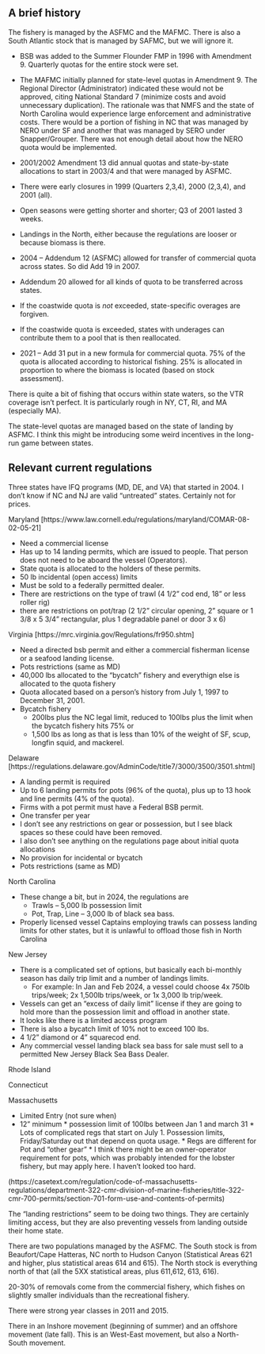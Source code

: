 ## A brief history

The fishery is managed by the ASFMC and the MAFMC.  There is also a South Atlantic stock that is managed by SAFMC, but we will ignore it.

* BSB was added to the Summer Flounder FMP in 1996 with Amendment 9.  Quarterly quotas for the entire stock were set.
* The MAFMC initially planned for state-level quotas in Amendment 9.  The Regional Director (Administrator) indicated these would not be approved, citing National Standard 7 (minimize costs and avoid unnecessary duplication). The rationale was that NMFS and the state of North Carolina would experience large enforcement and administrative costs. There would be a portion of fishing in NC that was managed by NERO under SF and another that was managed by SERO under Snapper/Grouper.  There was not enough detail about how the NERO quota would be implemented.
* 2001/2002 Amendment 13 did annual quotas and state-by-state allocations to start in 2003/4 and that were managed by ASFMC.
* There were early closures in 1999 (Quarters 2,3,4), 2000 (2,3,4), and 2001 (all).
* Open seasons were getting shorter and shorter; Q3 of 2001 lasted 3 weeks.
* Landings in the North, either because the regulations are looser or because biomass is there.

* 2004 -- Addendum 12 (ASFMC) allowed for transfer of commercial quota across states.  So did Add 19 in 2007.
* Addendum 20 allowed for all kinds of quota to be transferred across states.

* If the coastwide quota is *not* exceeded, state-specific overages are forgiven.
* If the coastwide quota is exceeded, states with underages can contribute them to a pool that is then reallocated.

* 2021 -- Add 31 put in a new formula for commercial quota.  75% of the quota is allocated according to historical fishing. 25% is allocated in proportion to where the biomass is located (based on stock assessment).

There is quite a bit of fishing that occurs within state waters, so the VTR coverage isn't perfect.  It is particularly rough in NY, CT, RI, and MA (especially MA).

The state-level quotas are managed based on the state of landing by ASFMC.  I think this might be introducing some weird incentives in the long-run game between states.


## Relevant current regulations

Three states have IFQ programs (MD, DE, and VA) that started in 2004. I don't know if NC and NJ are valid "untreated" states.  Certainly not for prices.

Maryland [https://www.law.cornell.edu/regulations/maryland/COMAR-08-02-05-21]

* Need a commercial license
* Has up to 14 landing permits, which are issued to people. That person does not need to be aboard the vessel (Operators).
* State quota is allocated to the holders of these permits.
* 50 lb incidental (open access) limits 
* Must be sold to a federally permitted dealer.
* There are restrictions on the type of trawl (4 1/2" cod end, 18" or less roller rig)
* there are restrictions on pot/trap (2 1/2" circular opening, 2" square or 1 3/8 x 5 3/4" rectangular, plus 1 degradable panel or door 3 x 6)
  
Virginia [https://mrc.virginia.gov/Regulations/fr950.shtm]

  * Need a directed bsb permit and either a commercial fisherman license or a seafood landing license.
  * Pots restrictions (same as MD)
  * 40,000 lbs allocated to the "bycatch" fishery and everythign else is allocated to the quota fishery
  * Quota allocated based on a person's history from July 1, 1997 to December 31, 2001.
  * Bycatch fishery
    * 200lbs plus the NC legal limit, reduced to 100lbs plus the limit when the bycatch fishery hits 75% or
    * 1,500 lbs as long as that is less than 10% of the weight of SF, scup, longfin squid, and mackerel.
  

Delaware [https://regulations.delaware.gov/AdminCode/title7/3000/3500/3501.shtml]

  * A landing permit is required
  * Up to 6 landing permits for pots (96% of the quota), plus up to 13 hook and line permits (4% of the quota).
  * Firms with a pot permit must have a Federal BSB permit. 
  * One transfer per year
  * I don't see any restrictions on gear or possession, but I see black spaces so these could have been removed.
  * I also don't see anything on the regulations page about initial quota allocations
  * No provision for incidental or bycatch 
  * Pots restrictions (same as MD)


North Carolina

  * These change a bit, but in 2024, the regulations are 
    * Trawls -- 5,000 lb possession limit
    * Pot, Trap, Line -- 3,000 lb of black sea bass.
  * Properly licensed vessel Captains employing trawls can possess landing limits for other states, but it is unlawful to offload those fish in North Carolina

New Jersey

  * There is a complicated set of options, but basically each bi-monthly season has daily trip limit and a number of landings limits.
      * For example: In Jan and Feb 2024, a vessel could choose 4x 750lb trips/week; 2x 1,500lb trips/week, or 1x 3,000 lb trip/week.
  * Vessels can get an "excess of daily limit" license if they are going to hold more than the possession limit and offload in another state.
  * It looks like there is a limited access program
  * There is also a bycatch limit of 10% not to exceed 100 lbs. 
  * 4 1/2" diamond or 4" squarecod end.
  * Any commercial vessel landing black sea bass for sale must sell to a permitted New Jersey Black Sea Bass Dealer.


Rhode Island


Connecticut


Massachusetts

  * Limited Entry (not sure when)
  * 12" minimum
                                      * possession limit of 100lbs between Jan 1 and march 31
                                      * Lots of complicated regs that start on July 1. Possession limits, Friday/Saturday out that depend on quota usage.
                                      * Regs are different for Pot and "other gear"
                                      * I think there might be an owner-operator requirement for pots, which was probably intended for the lobster fishery, but may apply here. I haven't looked too hard.
  
(https://casetext.com/regulation/code-of-massachusetts-regulations/department-322-cmr-division-of-marine-fisheries/title-322-cmr-700-permits/section-701-form-use-and-contents-of-permits)
  

The "landing restrictions" seem to be doing two things. They are certainly limiting access, but they are also preventing vessels from landing outside their home state.

There are two populations managed by the ASFMC. The South stock is from Beaufort/Cape Hatteras, NC north to Hudson Canyon (Statistical Areas 621 and higher, plus statistical areas 614 and 615). The North stock is everything north of that (all the 5XX statistical areas, plus 611,612, 613, 616). 

20-30% of removals come from the commercial fishery, which fishes on slightly smaller individuals than the recreational fishery. 

There were strong year classes in 2011 and 2015.

There in an Inshore movement (beginning of summer) and an offshore movement (late fall). This is an West-East movement, but also a North-South movement.


